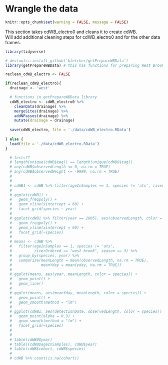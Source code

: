 # Wrangle the data {#wrangle}

```r
knitr::opts_chunk$set(warning = FALSE, message = FALSE)
```

This section takes cdWB_electro0 and cleans it to create cdWB.  
Will add additional cleaning steps for cdWB_electro0 and for the other data frames.
```r
library(tidyverse)

# devtools::install_github('bletcher/getPrepareWBData')
library(getPrepareWBData) # this has functions for preparing West Brook data

```

```r
reclean_cdWB_electro <- FALSE
```


```r

if(reclean_cdWB_electro){
  drainage <- 'west'

  # functions in getPrepareWBData library
  cdWB_electro <- cdWB_electro0 %>%
    cleanData(drainage) %>%
    mergeSites(drainage) %>%
    addNPasses(drainage) %>%
    mutate(drainage = drainage)
  
  save(cdWB_electro, file = './data/cdWB_electro.RData')
  
} else {
  load(file = './data/cdWB_electro.RData')
}
```

```r

  # tests??
  # length(unique(cdWB$tag)) == length(unique(cdWB0$tag))
  # any(cdWB$observedLength <= 0, na.rm = TRUE)
  # any(cdWB$observedWeight <= -9999, na.rm = TRUE)
  # 
  # 
  # cdWB1 <- cdWB %>% filter(ageInSamples == 1, species != 'ats', riverOrdered == "west brook")
  # 
  # ggplot(cdWB1) +
  #   geom_freqpoly() +
  #   geom_vline(xintercept = 60) +
  #   facet_grid(species ~ year)
  # 
  # ggplot(cdWB1 %>% filter(year == 2005), aes(observedLength, color = )) +
  #   geom_freqpoly() +
  #   geom_vline(xintercept = 60) +
  #   facet_grid(~species)
  # 
  # means <- cdWB %>% 
  #   filter(ageInSamples == 1, species != 'ats', 
  #          riverOrdered == "west brook", season == 3) %>%
  #   group_by(species, year) %>%
  #   summarize(meanLength = mean(observedLength, na.rm = TRUE),
  #             meanYday = mean(yday, na.rm = TRUE))
  #  
  # ggplot(means, aes(year, meanLength, color = species)) +
  #   geom_point() +
  #   geom_line()
  #  
  # ggplot(means, aes(meanYday, meanLength, color = species)) +
  #   geom_point() +
  #   geom_smooth(method = "lm")
  # 
  # ggplot(cdWB1, aes(detectionDate, observedLength, color = species)) +
  #   geom_point(alpha = 0.3) +
  #   geom_smooth(method = "lm") +
  #   facet_grid(~species)
  # 
  # 
  # table(cdWB0$year)
  # table((cdWB$ageInSamples), cdWB$year)
  # table(cdWB$cohort, cdWB$species)
  # 
  # cdWB %>% count(is.na(cohort))
```



